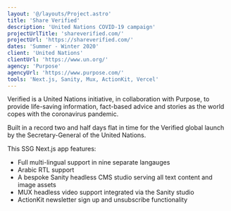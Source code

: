 ```yaml
---
layout: '@/layouts/Project.astro'
title: 'Share Verified'
description: 'United Nations COVID-19 campaign'
projectUrlTitle: 'shareverified.com/'
projectUrl: 'https://shareverified.com/'
dates: 'Summer - Winter 2020'
client: 'United Nations'
clientUrl: 'https://www.un.org/'
agency: 'Purpose'
agencyUrl: 'https://www.purpose.com/'
tools: 'Next.js, Sanity, Mux, ActionKit, Vercel'
---
```


Verified is a United Nations initiative, in collaboration with Purpose, to provide life-saving information, fact-based advice and stories as the world copes with the coronavirus pandemic.

Built in a record two and half days flat in time for the Verified global launch by the Secretary-General of the United Nations.

This SSG Next.js app features:

* Full multi-lingual support in nine separate langauges
* Arabic RTL support
* A bespoke Sanity headless CMS studio serving all text content and image assets
* MUX headless video support integrated via the Sanity studio
* ActionKit newsletter sign up and unsubscribe functionality
